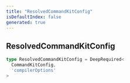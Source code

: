 ```yaml
---
title: "ResolvedCommandKitConfig"
isDefaultIndex: false
generated: true
---
```



<!-- This file was generated from the CommandKit source. Do not modify. Instead, re-run the "docgen" script -->


## ResolvedCommandKitConfig

<GenerationInfo sourceFile="packages/commandkit/src/config/utils.ts" sourceLine="62" packageName="commandkit" />



```ts title="Signature"
type ResolvedCommandKitConfig = DeepRequired<
  CommandKitConfig,
  'compilerOptions'
>
```
